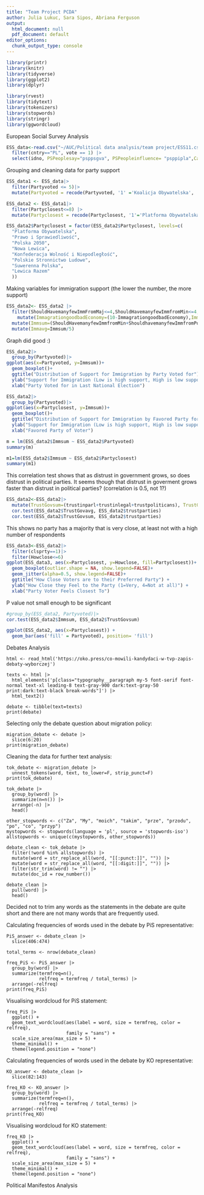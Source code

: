 ---
title: "Team Project PCDA"
author: Julia Lukuc, Sara Sipos, Abriana Ferguson
output:
  html_document: null
  pdf_document: default
editor_options:
  chunk_output_type: console
---
```{r}
library(printr)
library(knitr)
library(tidyverse)
library(ggplot2)
library(dplyr)

library(rvest)
library(tidytext)
library(tokenizers)
library(stopwords)
library(stringr)
library(ggwordcloud)
```


European Social Survey Analysis
```{r}
ESS_data<-read.csv("~/AUC/Political data analysis/team project/ESS11.csv") |>
  filter(cntry=="PL", vote == 1) |>
  select(idno, PSPeoplesay="psppsgva", PSPeopleinfluence= "psppipla",CanParticpate = "cptppola" , trustinparl= "trstprl", trustinlegal= "trstlgl", trustpoliticans= "trstplt", trustparties= "trstprt", vote, Partyvoted="prtvtfpl", Partyclosest="prtcljpl", Howclose="prtdgcl", SatisfiedwithNGov="stfgov", ShouldHavemanyfewImmFromMaj="imsmetn", ShouldHavemanyfewImmfromMin="imdfetn", ShouldhavemanyfewImmfromPooroutsideEurope="impcntr", ImmagrationgoodbadEconomy="imbgeco", Immgoodbadforculture="imueclt", ImmworsebetterforlivinginPL="imwbcnt", dscrrce, dscrntn, dscrrlg, dscrlng, dscretn, clsprty)
```

Grouping and cleaning data for party support
```{r}
ESS_data1 <- ESS_data|> 
  filter(Partyvoted <= 5)|>
  mutate(Partyvoted = recode(Partyvoted, '1' ='Koalicja Obywatelska', '2' =	'Prawo i Sprawiedliwość', '3' ='Trzecia Droga','4'='Nowa Lewica', '5' =	'Konfederacja Wolność i Niepodległość'))

ESS_data2 <- ESS_data1|>
  filter(Partyclosest<=8) |>
  mutate(Partyclosest = recode(Partyclosest, '1'='Platforma Obywatelska', '2'='Prawo i Sprawiedliwość', '3'='Lewica Razem', '4'= 'Konfederacja Wolność i Niepodległość', '5'='Nowa Lewica', '6'='Polskie Stronnictwo Ludowe', '7'='Suwerenna Polska','8'='Polska 2050'))

ESS_data2$Partyclosest = factor(ESS_data2$Partyclosest, levels=c(
  "Platforma Obywatelska", 
  "Prawo i Sprawiedliwość",
  "Polska 2050",
  "Nowa Lewica",
  "Konfederacja Wolność i Niepodległość",
  "Polskie Stronnictwo Ludowe",
  "Suwerenna Polska",
  "Lewica Razem"
  ))
```

Making variables for immigration support (the lower the number, the more support)
```{r}
ESS_data2<- ESS_data2 |>
  filter(ShouldHavemanyfewImmFromMaj<=4,ShouldHavemanyfewImmfromMin<=4,ShouldhavemanyfewImmfromPooroutsideEurope<=4, ImmagrationgoodbadEconomy<=10,Immgoodbadforculture<=10, ImmworsebetterforlivinginPL<=10)|>
    mutate(ImmagrationgoodbadEconomy=(10-ImmagrationgoodbadEconomy),ImmworsebetterforlivinginPL=(10-ImmworsebetterforlivinginPL),Immgoodbadforculture=(10-Immgoodbadforculture))|>
  mutate(Immsum=(ShouldHavemanyfewImmfromMin+ShouldhavemanyfewImmfromPooroutsideEurope+ImmagrationgoodbadEconomy+Immgoodbadforculture+ImmworsebetterforlivinginPL))|>
  mutate(Immavg=Immsum/5)
```

Graph did good :)
```{r}
ESS_data2|>
  group_by(Partyvoted)|>
ggplot(aes(x=Partyvoted, y=Immsum))+
  geom_boxplot()+
  ggtitle("Distribution of Support for Immigration by Party Voted for") +
  ylab("Support for Immigration (Low is high support, High is low support)") +
  xlab("Party Voted for in Last National Election")

ESS_data2|>
  group_by(Partyvoted)|>
ggplot(aes(x=Partyclosest, y=Immsum))+
  geom_boxplot()+
  ggtitle("Distribution of Support for Immigration by Favored Party for") +
  ylab("Support for Immigration (Low is high support, High is low support)") +
  xlab("Favored Party of Voter")

```
```{r}
m = lm(ESS_data2$Immsum ~ ESS_data2$Partyvoted)
summary(m)

m1=lm(ESS_data2$Immsum ~ ESS_data2$Partyclosest)
summary(m1)
```

This correlation test shows that as distrust in government grows, so does distrust in political parties. It seems though that distrust in goverment grows faster than distrust in political parties? (correlation is 0.5, not 1?)
```{r}
ESS_data2<-ESS_data2|>
  mutate(TrustGovsum=(trustinparl+trustinlegal+trustpoliticans), TrustGovavg=TrustGovsum/3)
  cor.test(ESS_data2$TrustGovavg, ESS_data2$trustparties)
  cor.test(ESS_data2$TrustGovsum, ESS_data2$trustparties)
```

This shows no party has a majority that is very close, at least not with a high number of respondents
```{r}
ESS_data3<-ESS_data2|>
  filter(clsprty==1)|>
  filter(Howclose<=6)
ggplot(ESS_data3, aes(x=Partyclosest, y=Howclose, fill=Partyclosest))+
  geom_boxplot(outlier.shape = NA, show.legend=FALSE)+
  geom_jitter(alpha=0.5, show.legend=FALSE)+
  ggtitle("How Close Voters are to their Preferred Party") +
  ylab("How Close they Feel to the Party (1=Very, 4=Not at all)") +
  xlab("Party Voter Feels Closest To")
```

P value not small enough to be significant
```{r}
#group_by(ESS_data2, Partyvoted)|>
cor.test(ESS_data2$Immsum, ESS_data2$TrustGovsum)
```

```{r}
ggplot(ESS_data2, aes(x=Partyclosest)) +
  geom_bar(aes('fill' = Partyvoted), position= 'fill')
```





Debates Analysis
```{debate input}
html <- read_html('https://oko.press/co-mowili-kandydaci-w-tvp-zapis-debaty-wyborczej') 
```

```{debate text}
texts <- html |> 
  html_elements('p[class="typography__paragraph my-5 font-serif font-normal text-xl leading-8 text-gray-900 dark:text-gray-50 print:dark:text-black break-words"]') |>
  html_text2()

debate <- tibble(text=texts)
print(debate)
```

Selecting only the debate question about migration policy:
```{migration question}
migration_debate <- debate |> 
  slice(6:20)
print(migration_debate)
```

Cleaning the data for further text analysis:
```{cleaning and tokenizing}
tok_debate <- migration_debate |> 
  unnest_tokens(word, text, to_lower=F, strip_punct=F)
print(tok_debate)

tok_debate |>
  group_by(word) |> 
  summarize(n=n()) |> 
  arrange(-n) |> 
  head()

other_stopwords <- c("Za", "My", "moich", "takim", "prze", "przodu", "po", "co", "przyp")
mystopwords <- stopwords(language = 'pl', source = 'stopwords-iso')
allstopwords <- unique(c(mystopwords, other_stopwords))

debate_clean <- tok_debate |>
  filter(!word %in% allstopwords) |>
  mutate(word = str_replace_all(word, "[[:punct:]]", "")) |>
  mutate(word = str_replace_all(word, "[[:digit:]]", "")) |>
  filter(str_trim(word) != "") |>
  mutate(doc_id = row_number()) 
  
debate_clean |>
  pull(word) |>
  head()
```

Decided not to trim any words as the statements in the debate are quite short and there are not many words that are frequently used.

Calculating frequencies of words used in the debate by PiS representative:
```{PiS frequencies in debate}
PiS_answer <- debate_clean |>
  slice(406:474)

total_terms <- nrow(debate_clean)

freq_PiS <- PiS_answer |>
  group_by(word) |>
  summarize(termfreq=n(), 
            relfreq = termfreq / total_terms) |>
  arrange(-relfreq) 
print(freq_PiS)
```

Visualising wordcloud for PiS statement:
```{PiS wordcloud}
freq_PiS |> 
  ggplot() + 
  geom_text_wordcloud(aes(label = word, size = termfreq, color = relfreq), 
                      family = "sans") +
  scale_size_area(max_size = 5) +  
  theme_minimal() +
  theme(legend.position = "none")
```

Calculating frequencies of words used in the debate by KO representative:
```{KO frequencies in debate}
KO_answer <- debate_clean |>
  slice(82:143)

freq_KO <- KO_answer |>
  group_by(word) |>
  summarize(termfreq=n(), 
            relfreq = termfreq / total_terms) |>
  arrange(-relfreq) 
print(freq_KO)
```

Visualising wordcloud for KO statement:
```{KO wordcloud}
freq_KO |> 
  ggplot() + 
  geom_text_wordcloud(aes(label = word, size = termfreq, color = relfreq), 
                      family = "sans") +
  scale_size_area(max_size = 5) +  
  theme_minimal() +
  theme(legend.position = "none")
```





Political Manifestos Analysis


